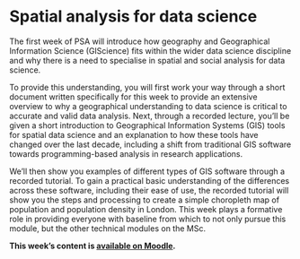# Spatial analysis for data science

The first week of PSA will introduce how geography and Geographical Information Science (GIScience) fits within the wider data science discipline and why there is a need to specialise in spatial and social analysis for data science. 

To provide this understanding, you will first work your way through a short document written specifically for this week to provide an extensive overview to why a geographical understanding to data science is critical to accurate and valid data analysis. 
Next, through a recorded lecture, you'll be given a short introduction to Geographical Information Systems (GIS) tools for spatial data science and an explanation to how these tools have changed over the last decade, including a shift from traditional GIS software towards programming-based analysis in research applications. 

We’ll then show you examples of different types of GIS software through a recorded tutorial. To gain a practical basic understanding of the differences across these software, including their ease of use, the recorded tutorial will show you the steps and processing to create a simple choropleth map of population and population density in London. This week plays a formative role in providing everyone with baseline from which to not only pursue this module, but the other technical modules on the MSc. 

**This week's content is [available on Moodle](https://moodle.ucl.ac.uk/).**
